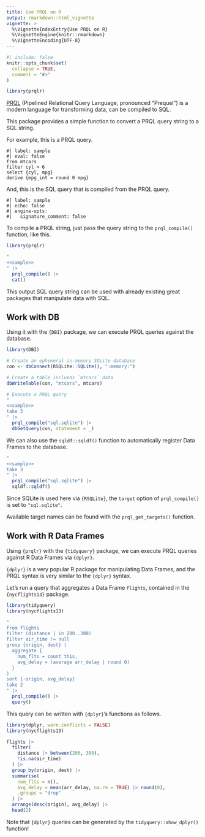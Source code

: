 ```yaml
---
title: Use PRQL on R
output: rmarkdown::html_vignette
vignette: >
  %\VignetteIndexEntry{Use PRQL on R}
  %\VignetteEngine{knitr::rmarkdown}
  %\VignetteEncoding{UTF-8}
---
```


```r
#| include: false
knitr::opts_chunk$set(
  collapse = TRUE,
  comment = "#>"
)

library(prqlr)
```

[PRQL](https://prql-lang.org/) (Pipelined Relational Query Language, pronounced "Prequel")
is a modern language for transforming data, can be compiled to SQL.

This package provides a simple function to convert a PRQL query string to a SQL string.

For example, this is a PRQL query.

```prql
#| label: sample
#| eval: false
from mtcars
filter cyl > 6
select {cyl, mpg}
derive {mpg_int = round 0 mpg}
```

And, this is the SQL query that is compiled from the PRQL query.

```prql
#| label: sample
#| echo: false
#| engine-opts:
#|   signature_comment: false
```

To compile a PRQL string, just pass the query string to the `prql_compile()` function, like this.

```r
library(prqlr)

"
<<sample>>
" |>
  prql_compile() |>
  cat()
```

This output SQL query string can be used with already existing great packages that manipulate data with SQL.

## Work with DB

Using it with the `{DBI}` package, we can execute PRQL queries against the database.

```r
library(DBI)

# Create an ephemeral in-memory SQLite database
con <- dbConnect(RSQLite::SQLite(), ":memory:")

# Create a table inclueds `mtcars` data
dbWriteTable(con, "mtcars", mtcars)

# Execute a PRQL query
"
<<sample>>
take 3
" |>
  prql_compile("sql.sqlite") |>
  dbGetQuery(con, statement = _)
```

We can also use the `sqldf::sqldf()` function to automatically register Data Frames to the database.

```r
"
<<sample>>
take 3
" |>
  prql_compile("sql.sqlite") |>
  sqldf::sqldf()
```

Since SQLite is used here via `{RSQLite}`, the `target` option of `prql_compile()` is set to `"sql.sqlite"`.

Available target names can be found with the `prql_get_targets()` function.

## Work with R Data Frames

Using `{prqlr}` with the `{tidyquery}` package, we can execute PRQL queries against R Data Frames via `{dplyr}`.

`{dplyr}` is a very popular R package for manipulating Data Frames,
and the PRQL syntax is very similar to the `{dplyr}` syntax.

Let's run a query that aggregates a Data Frame `flights`, contained in the `{nycflights13}` package.

```r
library(tidyquery)
library(nycflights13)

"
from flights
filter (distance | in 200..300)
filter air_time != null
group {origin, dest} (
  aggregate {
    num_flts = count this,
    avg_delay = (average arr_delay | round 0)
  }
)
sort {-origin, avg_delay}
take 2
" |>
  prql_compile() |>
  query()
```

This query can be written with `{dplyr}`'s functions as follows.

```r
library(dplyr, warn.conflicts = FALSE)
library(nycflights13)

flights |>
  filter(
    distance |> between(200, 300),
    !is.na(air_time)
  ) |>
  group_by(origin, dest) |>
  summarise(
    num_flts = n(),
    avg_delay = mean(arr_delay, na.rm = TRUE) |> round(0),
    .groups = "drop"
  ) |>
  arrange(desc(origin), avg_delay) |>
  head(2)
```

Note that `{dplyr}` queries can be generated by the `tidyquery::show_dplyr()` function!
